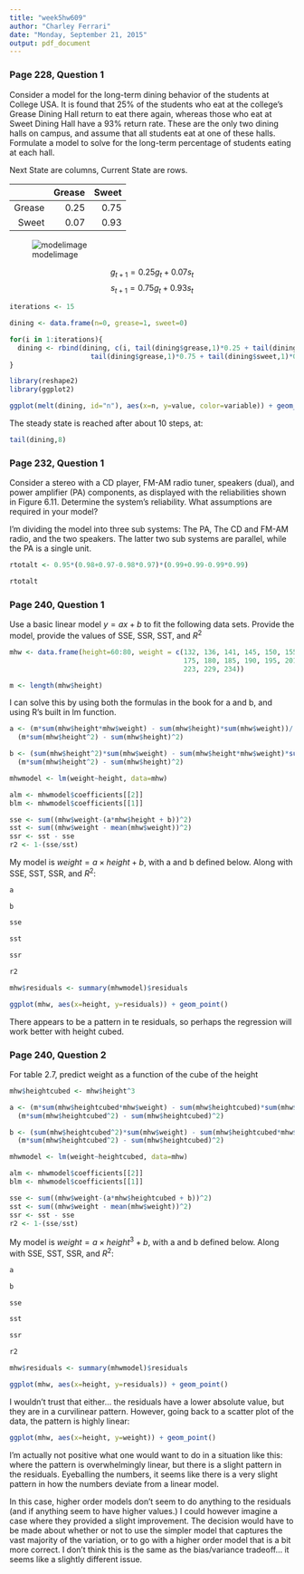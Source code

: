 ```yaml
---
title: "week5hw609"
author: "Charley Ferrari"
date: "Monday, September 21, 2015"
output: pdf_document
---
```


### Page 228, Question 1 ###

Consider a model for the long-term dining behavior of the students at College USA. It is found that 
25% of the students who eat at the college's Grease Dining Hall return to eat there again, whereas 
those who eat at Sweet Dining Hall have a 93% return rate. These are the only two dining halls on 
campus, and assume that all students eat at one of these halls. Formulate a model to solve for the 
long-term percentage of students eating at each hall.


Next State are columns, Current State are rows.
             
          
|       | Grease | Sweet |
|------:|-------:|------:|
|Grease | 0.25   | 0.75  |
|Sweet  | 0.07   | 0.93  |

![modelimage](model.png)

$$ g_{t+1} = 0.25g_t + 0.07s_t $$
$$ s_{t+1} = 0.75g_t + 0.93s_t $$


```r

iterations <- 15

dining <- data.frame(n=0, grease=1, sweet=0)

for(i in 1:iterations){
  dining <- rbind(dining, c(i, tail(dining$grease,1)*0.25 + tail(dining$sweet,1)*0.07,
                    tail(dining$grease,1)*0.75 + tail(dining$sweet,1)*0.93))
}

library(reshape2)
library(ggplot2)

ggplot(melt(dining, id="n"), aes(x=n, y=value, color=variable)) + geom_line()

```

The steady state is reached after about 10 steps, at:

```r

tail(dining,8)

```


### Page 232, Question 1 ###

Consider a stereo with a CD player, FM-AM radio tuner, speakers (dual), and power amplifier 
(PA) components, as displayed with the reliabilities shown in Figure 6.11. Determine the 
system's reliability. What assumptions are required in your model?

I'm dividing the model into three sub systems: The PA, The CD and FM-AM radio, and the two 
speakers. The latter two sub systems are parallel, while the PA is a single unit.

```r

rtotalt <- 0.95*(0.98+0.97-0.98*0.97)*(0.99+0.99-0.99*0.99)

rtotalt

```

### Page 240, Question 1 ###

Use a basic linear model $y = ax + b$ to fit the following data sets. Provide the model, 
provide the values of SSE, SSR, SST, and $R^2$

```r

mhw <- data.frame(height=60:80, weight = c(132, 136, 141, 145, 150, 155, 160, 165, 170, 
                                           175, 180, 185, 190, 195, 201, 206, 212, 218, 
                                           223, 229, 234))

m <- length(mhw$height)

```

I can solve this by using both the formulas in the book for a and b, and using R's built in 
lm function.

```r

a <- (m*sum(mhw$height*mhw$weight) - sum(mhw$height)*sum(mhw$weight))/
  (m*sum(mhw$height^2) - sum(mhw$height)^2)

b <- (sum(mhw$height^2)*sum(mhw$weight) - sum(mhw$height*mhw$weight)*sum(mhw$height))/
  (m*sum(mhw$height^2) - sum(mhw$height)^2)

mhwmodel <- lm(weight~height, data=mhw)

alm <- mhwmodel$coefficients[[2]]
blm <- mhwmodel$coefficients[[1]]

sse <- sum((mhw$weight-(a*mhw$height + b))^2)
sst <- sum((mhw$weight - mean(mhw$weight))^2)
ssr <- sst - sse
r2 <- 1-(sse/sst)

```

My model is $weight = a \times height + b$, with a and b defined below. 
Along with SSE, SST, SSR, and $R^2$:

```r

a

b

sse

sst

ssr

r2

mhw$residuals <- summary(mhwmodel)$residuals

ggplot(mhw, aes(x=height, y=residuals)) + geom_point()

```

There appears to be a pattern in te residuals, so perhaps the regression will work better with 
height cubed.

### Page 240, Question 2 ###

For table 2.7, predict weight as a function of the cube of the height

```r

mhw$heightcubed <- mhw$height^3

a <- (m*sum(mhw$heightcubed*mhw$weight) - sum(mhw$heightcubed)*sum(mhw$weight))/
  (m*sum(mhw$heightcubed^2) - sum(mhw$heightcubed)^2)

b <- (sum(mhw$heightcubed^2)*sum(mhw$weight) - sum(mhw$heightcubed*mhw$weight)*sum(mhw$heightcubed))/
  (m*sum(mhw$heightcubed^2) - sum(mhw$heightcubed)^2)

mhwmodel <- lm(weight~heightcubed, data=mhw)

alm <- mhwmodel$coefficients[[2]]
blm <- mhwmodel$coefficients[[1]]

sse <- sum((mhw$weight-(a*mhw$heightcubed + b))^2)
sst <- sum((mhw$weight - mean(mhw$weight))^2)
ssr <- sst - sse
r2 <- 1-(sse/sst)

```

My model is $weight = a \times height^3 + b$, with a and b defined below. 
Along with SSE, SST, SSR, and $R^2$:

```r

a

b

sse

sst

ssr

r2

mhw$residuals <- summary(mhwmodel)$residuals

ggplot(mhw, aes(x=height, y=residuals)) + geom_point()

```

I wouldn't trust that either... the residuals have a lower absolute value, but they are in a 
curvilinear pattern. However, going back to a scatter plot of the data, the pattern is highly 
linear:

```r

ggplot(mhw, aes(x=height, y=weight)) + geom_point()

```

I'm actually not positive what one would want to do in a situation like this: where the pattern is 
overwhelmingly linear, but there is a slight pattern in the residuals. Eyeballing the numbers, it 
seems like there is a very slight pattern in how the numbers deviate from a linear model.

In this case, higher order models don't seem to do anything to the residuals (and if anything 
seem to have higher values.) I could however imagine a case where they provided a slight improvement.
The decision would have to be made about whether or not to use the simpler model that captures the 
vast majority of the variation, or to go with a higher order model that is a bit more correct. I 
don't think this is the same as the bias/variance tradeoff... it seems like a slightly different 
issue.
